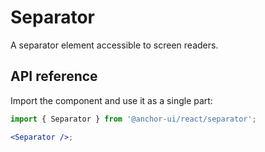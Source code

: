 # Separator

<Subtitle>A separator element accessible to screen readers.</Subtitle>

<Meta
  name="description"
  content="A high-quality, unstyled React separator component that is accessible to screen readers."
/>

<Demo path="./demos/hero" />

## API reference

Import the component and use it as a single part:

```jsx title="Anatomy"
import { Separator } from '@anchor-ui/react/separator';

<Separator />;
```

<Reference component="Separator" />
